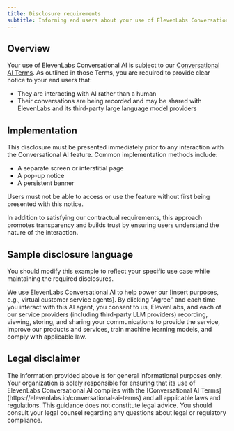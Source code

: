 ```yaml
---
title: Disclosure requirements
subtitle: Informing end users about your use of ElevenLabs Conversational AI
---
```


## Overview

Your use of ElevenLabs Conversational AI is subject to our [Conversational AI Terms](https://elevenlabs.io/conversational-ai-terms). As outlined in those Terms, you are required to provide clear notice to your end users that:

- They are interacting with AI rather than a human
- Their conversations are being recorded and may be shared with ElevenLabs and its third-party large language model providers

## Implementation

This disclosure must be presented immediately prior to any interaction with the Conversational AI feature. Common implementation methods include:

- A separate screen or interstitial page
- A pop-up notice
- A persistent banner

<Warning>
  Users must not be able to access or use the feature without first being presented with this
  notice.
</Warning>

In addition to satisfying our contractual requirements, this approach promotes transparency and builds trust by ensuring users understand the nature of the interaction.

## Sample disclosure language

You should modify this example to reflect your specific use case while maintaining the required disclosures.

<Note title="ElevenLabs Conversational AI">
  We use ElevenLabs Conversational AI to help power our [insert purposes, e.g., virtual customer
  service agents]. By clicking "Agree" and each time you interact with this AI agent, you consent to
  us, ElevenLabs, and each of our service providers (including third-party LLM providers) recording,
  viewing, storing, and sharing your communications to provide the service, improve our products and
  services, train machine learning models, and comply with applicable law.
</Note>

## Legal disclaimer

<Warning>
  The information provided above is for general informational purposes only. Your organization is
  solely responsible for ensuring that its use of ElevenLabs Conversational AI complies with the
  [Conversational AI Terms](https://elevenlabs.io/conversational-ai-terms) and all applicable laws
  and regulations. This guidance does not constitute legal advice. You should consult your legal
  counsel regarding any questions about legal or regulatory compliance.
</Warning>
